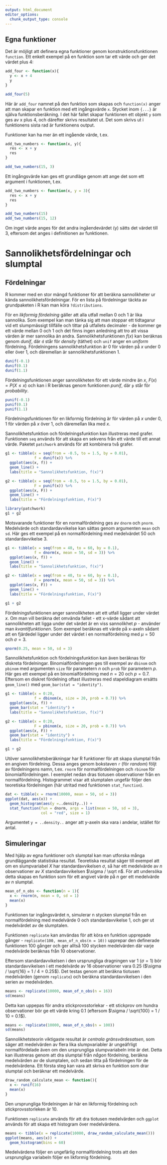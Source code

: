 ```yaml
---
output: html_document
editor_options: 
  chunk_output_type: console
---
```

## Egna funktioner

Det är möjligt att definera egna funktioner genom konstruktionsfunktionen `function`. Ett enkelt exempel på en funktion som tar ett värde och ger det värdet plus 4:

```r
add_four <- function(x){
  y <- x + 4
  y
}

add_four(5)
```

Här är `add_four` namnet på den funktion som skapas och `function(x)` anger att man skapar en funktion med ett ingångsvärde `x`. Stycket inom `{...}` är själva funktionsberäkning. I det här fallet skapar funktionen ett objekt `y` som ges av x plus 4, och därefter skrivs resultatet ut. Det som skrivs ut i funktionens sista rad är funktionens output.

Funktioner kan ha mer än ett ingående värde, t.ex.

```r
add_two_numbers <- function(x, y){
  res <- x + y
  res
}

add_two_numbers(15, 3)
```

Ett ingångsvärde kan ges ett grundläge genom att ange det som ett argument i funktionen, t.ex.

```r
add_two_numbers <- function(x, y = 3){
  res <- x + y
  res
}

add_two_numbers(15)
add_two_numbers(15, 12)
```

Om inget värde anges för det andra ingåendevärdet (y) sätts det värdet till 3, eftersom det anges i definitionen av funktionen.

# Sannolikhetsfördelningar och slumptal

## Fördelningar

R kommer med en stor mängd funktioner för att beräkna sannolikheter ur kända sannolikhetsfördelningar. För en lista på fördelningar täckta av grundpaketen i R kan man köra `?distributions`.

För en *likformig fördelning* gäller att alla utfall mellan 0 och 1 är lika sannolika. Som exempel kan man tänka sig att man stoppar ett tidtagarur vid ett slumpmässigt tillfälle och tittar på utfallets decimaler - de kommer ge ett värde mellan 0 och 1 och det finns ingen anledning att tro att vissa värden är mer sannolika än andra. Sannolikhetsfunktionen $f(x)$ kan beräknas genom $dunif$, där `d` står för *density* (täthet) och `unif` anger en *uniform* fördelning. Fördelningens sannolikhetsfunktion är 0 för värden på $x$ under 0 eller över 1, och däremellan är sannolikhetsfunktionen 1.

```r
dunif(-0.1)
dunif(0.1)
dunif(1.1)
```

Fördelningsfunktionen anger sannolikheten för ett värde mindre än $x$, $F(x) = P(X \leq x)$ och kan i R beräknas genom funktionen $punif$, där `p` står för *probability*.

```r
punif(-0.1)
punif(0.1)
punif(1.1)
```

Fördelningsfunktionen för en likformig fördelning är för värden på $x$ under 0, 1 för värden på $x$ över 1, och däremellan lika med $x$.

Sannolikhetsfunktion och fördelningsfunktion kan illustreras med grafer. Funktionen `seq` används för att skapa en sekvens från ett värde till ett annat värde. Paketet `patchwork` används för att kombinera två grafer.

```r
g1 <- tibble(x = seq(from = -0.5, to = 1.5, by = 0.01),
             f = dunif(x)) %>% 
  ggplot(aes(x, f)) + 
  geom_line() +
  labs(title = "Sannolikhetsfunktion, f(x)")

g2 <- tibble(x = seq(from = -0.5, to = 1.5, by = 0.01),
             F = punif(x)) %>% 
  ggplot(aes(x, F)) + 
  geom_line() +
  labs(title = "Fördelningsfunktion, F(x)")

library(patchwork)
g1 + g2
```

Motsvarande funktioner för en normalfördelning ges av `dnorm` och `pnorm`. Medelvärde och standardavvikelse kan sättas genom argumenten `mean` och `sd`. Här ges ett exempel på en normalfördelning med medelvärdet 50 och standardavvikelse 3.

```r
g1 <- tibble(x = seq(from = 40, to = 60, by = 0.1),
             f = dnorm(x, mean = 50, sd = 3)) %>% 
  ggplot(aes(x, f)) + 
  geom_line() +
  labs(title = "Sannolikhetsfunktion, f(x)")

g2 <- tibble(x = seq(from = 40, to = 60, by = 0.1),
             F = pnorm(x, mean = 50, sd = 3)) %>% 
  ggplot(aes(x, F)) + 
  geom_line() +
  labs(title = "Fördelningsfunktion, F(x)")

g1 + g2
```

Fördelningsfunktionen anger sannolikheten att ett utfall ligger under värdet $x$. Om man vill beräkna det omvända fallet - ett x-värde sådant att sannolikheten att ligga under det värdet är en viss sannolikhet $p$ - använder man *kvantilfunktionen*. Som exempel beräknas ett värde på x-axeln sådant att en fjärdedel ligger under det värdet i en normalfördelning med $\mu = 50$ och $\sigma = 3$.

```r
qnorm(0.25, mean = 50, sd = 3)
```

Sannolikhetsfunktion och fördelningsfunktion kan även beräknas för diskreta fördelningar. Binomialfördelningen ges till exempel av `dbinom` och `pbinom` med argumenten `size` för parametern $n$ och `prob` för parametern $p$. Här ges ett exempel på en binomialfördelning med $n = 20$ och $p = 0.7$. Eftersom en diskret fördelning oftast illustreras med stapeldiagram ersätts `geom_line()` med `geom_bar(stat = "identity")`.

```r
g1 <- tibble(x = 0:20,
             f = dbinom(x, size = 20, prob = 0.7)) %>% 
  ggplot(aes(x, f)) + 
  geom_bar(stat = "identity") +
  labs(title = "Sannolikhetsfunktion, f(x)")

g2 <- tibble(x = 0:20,
             F = pbinom(x, size = 20, prob = 0.7)) %>% 
  ggplot(aes(x, F)) + 
  geom_bar(stat = "identity") +
  labs(title = "Fördelningsfunktion, F(x)")

g1 + g2
```

Utöver sannolikhetsberäkningar har R funktioner för att skapa slumptal från en angiven fördelning. Dessa anges genom bokstaven `r` (för *random*) följt av fördelningens namn, t.ex. `rnorm` för normalfördelningen och `rbinom` för binomialfördelningen. I exemplet nedan dras tiotusen observationer från en normalfördelning. Histogrammet visar att slumptalen ungefär följer den teoretiska fördelningen (här utritad med funktionen `stat_function`).

```r
dat <- tibble(x = rnorm(10000, mean = 50, sd = 3))
ggplot(dat, aes(x)) +
  geom_histogram(aes(y =..density..)) +
  stat_function(fun = dnorm, args = list(mean = 50, sd = 3), 
                col = "red", size = 1)
```

Argumentet `y = ..density..` anger att y-axeln ska vara i andelar, istället för antal.

## Simuleringar

Med hjälp av egna funktioner och slumptal kan man utforska många grundläggande statistiska resultat. Teoretiska resultat säger till exempel att om en slumpvariabel $X$ har standardavvikelsen $\sigma$, så har ett medelvärde av $n$ observationer av $X$ standardavvikelsen $\sigma / \sqrt n$. För att undersöka detta skapas en funktion som för ett angivet värde på $n$ ger ett medelvärde av $n$ slumptal.

```r
mean_of_n_obs <- function(n = 1){
  x <- rnorm(n, mean = 0, sd = 1)
  mean(x)
}
```

Funktionen tar ingångsvärdet n, simulerar n stycken slumptal från en normalfördelning med medelvärde 0 och standardavvikelse 1, och ger ut medelvärdet av de slumptalen.

Funktionen `replicate` kan användas för att köra en funktion upprepade gånger - `replicate(100, mean_of_n_obs(n = 10))` upprepar den definerade funktionen 100 gånger och ger alltså 100 stycken medelvärden där varje medelvärde beräknas från 10 observationer.

Eftersom standardavvikelsen i den ursprungliga dragningen var 1 ($\sigma = 1$) bör standardavvikelsen i ett medelvärde av 16 observationer vara 0.25 ($\sigma / \sqrt{16} = 1 / 4 = 0.25$). Det testas genom att beräkna tiotusen medelvärden (genom `replicate`) och beräkna standardavvikelsen i den serien av medelvärden.

```r
means <- replicate(10000, mean_of_n_obs(n = 16))
sd(means)
```

Detta kan uppepas för andra stickprovsstorlekar - ett stickprov om hundra observationer bör ge ett värde kring 0.1 (eftersom $\sigma / \sqrt{100} = 1 / 10 = 0.1$).

```r
means <- replicate(10000, mean_of_n_obs(n = 100))
sd(means)
```

Sannolikhetsteorin viktigaste resultat är *centrala gränsvärdesatsen*, som säger att medelvärden av flera lika slumpvariabler är ungeäfrligt normalfördelade även om den ursprungliga slumpvariabeln inte är det. Detta kan illustreras genom att dra slumptal från *någon* fördelning, beräkna medelvärden av de slumptalen, och sedan titta på fördelningen för de medelvärdena. Ett första steg kan vara att skriva en funktion som drar slumptal och beräknar ett medelvärde.

```r
draw_random_calculate_mean <- function(){
  x <- runif(16)
  mean(x)
}
```

Den ursprungliga fördelningen är här en likformig fördelning och stickprovsstorleken är 10.

Funktionen `replicate` används för att dra tiotusen medelvärden och `ggplot` används för att skapa ett histogram över medelvärdena.

```r
means <- tibble(x = replicate(10000, draw_random_calculate_mean()))
ggplot(means, aes(x)) +
  geom_histogram(bins = 60)
```

Medelvärdena följer en ungefärlig normalfördelning trots att den ursprungliga variabeln följer en likformig fördelning.
